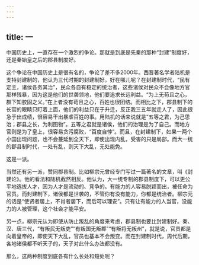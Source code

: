 ```yaml
---
---
---
```

title: 一
---



中国历史上，一直存在一个激烈的争论。那就是到底是先秦的那种“封建”制度好，还是秦始皇之后的郡县制度好。

这个争论在中国历史上是很有名的，争论了差不多2000年。西晋著名学者陆机是支持封建制的，他认为三代时期的封建制好。好在哪儿呢？在封建制时代，“民有定主，诸侯各务其治”，民众各自有稳定的统治者，这些诸侯对民众不会像地方官那样残暴，因为这是他们的世袭领地，他们要追求长远利益。“为上无苟且之心，群下知胶固之义。”在上者没有苟且之心，百姓也很团结。而相比之下，郡县制下的长官的眼睛只盯着上面，他们的利益只在于升迁，反正我三五年就走人了，因此很急于出成绩，很容易干出暴虐百姓的事。用陆机的话来说就是“五等之君，为己思治；郡县之长，为利图物”。五等之君就是诸侯，他们的治理是为了自己。而地方官则是为了皇上，很容易贪污腐败，“百度自悖”。而且，在封建制下，如果一两个小国出现问题，也不会蔓延到全天下，即使出现内乱，受害的只是局部。而大一统的郡县制时代，一处有乱，则天下大乱，无处能免。

这是一派。

当然还有另一派，赞同郡县制。比如柳宗元曾经专门写过一篇著名的文章，叫《封建论》。他的看法和陆机截然相反。他认为，大一统专制的郡县制度下，可以更公平地选拔人才，因为人才是流动的、竞争的。有能力的人容易脱颖而出，被任命为官员。而封建制下，诸侯都是世袭的，不管你有没有能力，你都是统治者。柳宗元的话是“使贤者居上，不肖者居下，而后可以理安”。只有让有能力的人当官，没能力的人被管理，这个社会才能平安。

另一点，柳宗元认为即使从防止叛乱的角度来考虑，郡县制也要比封建制好。秦、汉、唐三代，“有叛民无叛吏”“有叛国无叛郡”“有叛将无叛州”，就是说，官员都是向着皇帝的，即使天下大乱，官员也基本不会叛变。而在封建制时代，周代后期，各地诸侯都不听天子的，天子对此什么办法都没有。

那么，这两种制度到底各有什么长处和短处呢？